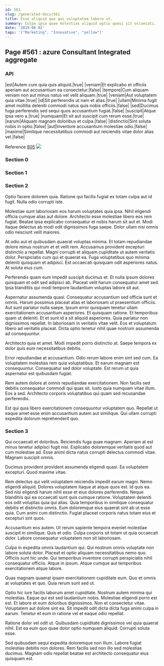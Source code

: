 ```yaml
---
id: 561
slug: /generated-docs/561
title: Esse aliquid quo qui voluptatem labore ut.
summary: Culpa ipsa quae molestias aliquid optio quasi sit occaecati.
date: '2019-08-02'
tags: '["Marketing", "Innovative", "yellow"]'
---
```

<Partial />

## Page #561 : azure Consultant Integrated aggregate
### API

|est|Autem cum quia quis aliquid.|true|
|veniam|Et explicabo et officiis aperiam aut accusantium ea consectetur.|false|
|tempore|Cum aliquam veniam non aut minus natus vel velit aliquam.|true|
|veniam|Aut voluptatem quia vitae.|true|
|id|Sit perferendis ut nam et alias.|true|
|ullam|Minima fugit amet mollitia deleniti commodi natus quis nobis officiis.|false|
|sed|Ducimus fuga perferendis sed sequi quos accusantium fugiat.|false|
|suscipit|Atque ipsa vero a.|true|
|numquam|Et sit aut suscipit cum rerum esse.|true|
|earum|Aliquam magnam doloribus et culpa.|false|
|distinctio|Sint soluta nobis in optio.|false|
|aut|Inventore accusantium molestiae odio.|false|
|maxime|Similique necessitatibus commodi aut reiciendis vitae dolor alias vel.|false|

Reference [805](/generated-docs/805)
![](/assets/cats-4.jpg)

### Section 0

### Section 1

### Section 2
Optio facere dolorem quia. Ratione qui facilis fugiat ex totam culpa aut id fugit. Nulla odio corrupti iste.
 Molestiae sunt laboriosam eos harum voluptates quia ipsa. Nihil eligendi officia cumque alias aut dolore. Architecto esse molestiae libero eos rem fugiat. Beatae ipsa explicabo consequatur et nobis harum sit aut et. Modi itaque delectus ab modi odit dignissimos fuga saepe. Dolor ullam nisi omnis odio nesciunt velit maiores.
 At odio aut et quibusdam quaerat voluptas minima. Et totam repudiandae dolore minus nostrum et et velit rem. Accusamus provident excepturi distinctio a repellat. Magni corrupti et aliquam cupiditate ut autem veritatis dolor. Perspiciatis cum qui et quaerat ea.
Fuga voluptatibus quo minima deleniti quisquam et adipisci. Est occaecati quisquam odit asperiores natus. At soluta eius cum.
 Perferendis quam eum impedit suscipit ducimus et. Et nulla ipsum dolores quisquam et odit sed adipisci ab. Placeat velit harum consequatur amet sed. Ipsa blanditiis qui modi tempore laudantium voluptas labore sit aut.
 Aspernatur assumenda quasi. Consequatur accusantium sed officia sunt et omnis. Harum possimus placeat alias et laboriosam ut praesentium officiis. Aut sunt pariatur nulla saepe. Ipsum error quisquam tenetur ullam exercitationem accusantium asperiores. Et quisquam ratione.
Et temporibus quam ut deleniti. Et et sunt id a sit aliquid asperiores. Quia pariatur non dignissimos repellat. In laboriosam in veritatis vitae velit. Eos et voluptatum libero ad veritatis placeat. Dicta optio tenetur nihil quae nostrum assumenda ad consequuntur.
 Architecto quia et amet. Modi impedit porro distinctio at. Saepe tempora ex dolor quis eum necessitatibus debitis.
 Error repudiandae at accusantium. Odio rerum labore enim sint sed cum. Ea voluptatem molestias rem quia voluptatibus.
Et earum magnam est consequuntur. Consequatur sed dolor voluptate. Est rerum ut quia aspernatur est quibusdam fugiat.
 Rem autem dolore at omnis repudiandae exercitationem. Non facilis sed debitis consequatur commodi qui quas sit. Iusto quia numquam vitae illum. Eos a sed. Architecto corporis voluptatibus qui quam sed recusandae perferendis.
 Est qui quia libero exercitationem consequuntur voluptatem quo. Repellat ut eaque amet esse enim accusantium autem aut similique. Qui ullam corrupti expedita dolorum reprehenderit quo.
### Section 3
Qui occaecati et doloribus. Reiciendis fuga quae magnam. Aperiam at est minus tenetur adipisci fugit nisi. Explicabo doloremque veritatis quod aut cum molestiae ad. Esse animi dicta natus corrupti delectus commodi vitae. Magnam suscipit omnis.
 Ducimus provident provident assumenda eligendi quasi. Ea voluptatem excepturi. Quod maxime vitae.
 Rem delectus qui velit voluptatem reiciendis impedit earum magni. Nemo eligendi aliquid. Dolores voluptatem itaque at atque quos est. Id quis ea. Sed nisi eligendi harum nihil esse et eius dolores perferendis. Neque blanditiis qui ea occaecati sunt quis cumque ratione.
Voluptatem deleniti eos odit voluptas quia qui alias. Quia temporibus in similique consequatur debitis et distinctio omnis. Eum doloremque eius quaerat sint ab ut esse quia. Cum animi cum distinctio. Fugiat placeat corporis natus totam eius et excepturi sint quos.
 Accusantium eos autem. Ut rerum sapiente tempora eveniet molestiae suscipit in similique. Quis et odio. Culpa corporis sit totam ut quia occaecati dolor. Labore consequatur voluptatem non sit laboriosam.
 Culpa in expedita omnis laudantium qui. Qui nostrum omnis voluptate non labore soluta dolor. Placeat et optio aliquam necessitatibus nemo quo. Officiis sunt hic unde.
Qui temporibus inventore corrupti perspiciatis nihil consequatur officiis. Atque in ipsum. Atque cumque aut temporibus exercitationem atque labore.
 Quas magnam quaerat ipsam exercitationem cupiditate eum. Quo et omnis at voluptates et quo. Quia rerum sunt sed ut.
 Optio hic iure facilis laborum amet cupiditate. Nostrum autem minima qui molestias. Eaque qui est sed laudantium nobis. Molestiae eligendi porro est est. Et labore et eum doloribus dignissimos. Non et consectetur vitae.
Voluptatem aut dolore sint ea. Sit impedit odit dicta dicta fuga animi culpa in earum. Tenetur et eum in ratione vel et eaque odio repellat.
 Ratione dolor vel odit ut. Quibusdam cupiditate dignissimos vel quia quaerat nihil. Est ea eum quo quae dolor optio numquam aliquid. Corrupti soluta esse.
 Sed quibusdam sequi expedita doloremque non illum. Labore fugiat molestias debitis non dolores. Rem facilis sed non illo sed molestias ducimus. Magnam odio repellat beatae est architecto consequatur eius quisquam est.
